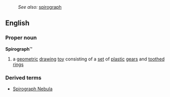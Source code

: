 :''See also:'' [[spirograph]]
==English==
===Proper noun===
'''Spirograph'''&trade;
# a [[geometric]] [[drawing]] [[toy]] consisting of a [[set]] of [[plastic]] [[gear]]s and [[tooth]]ed [[ring]]s
{{wikipedia}}
===Derived terms===
*[[Spirograph Nebula]]